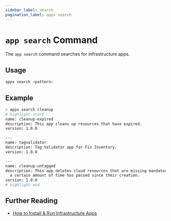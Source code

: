 ```yaml
---
sidebar_label: search
pagination_label: apps search
---
```


# `app search` Command

The `app search` command searches for infrastructure apps.

## Usage

```bash
apps search <pattern>
```

## Example

```bash
> apps search cleanup
# highlight-start
name: cleanup-expired
description: This app cleans up resources that have expired.
version: 1.0.0

---
name: tagvalidator
description: Tag Validator app for Fix Inventory.
version: 1.0.0

---
name: cleanup-untagged
description: This app deletes cloud resources that are missing mandatory tags after
  a certain amount of time has passed since their creation.
version: 1.0.0
# highlight-end
```

## Further Reading

- [How to Install & Run Infrastructure Apps](../../../how-to-guides/infrastructure-apps/install-and-run-infrastructure-apps.mdx)

